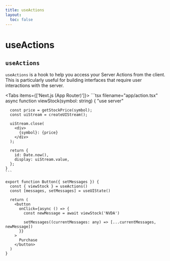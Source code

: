 ```yaml
---
title: useActions
layout:
  toc: false
---
```



# useActions

## `useActions`

`useActions` is a hook to help you access your Server Actions from the client.
This is particularly useful for building interfaces that require user interactions with the server.

<Tabs items={['Next.js (App Router)']}>
  <Tab>
    ```tsx filename="app/action.tsx"
    async function viewStock(symbol: string) {
      "use server"

      const price = getStockPrice(symbol);
      const uiStream = createUIStream();

      uiStream.close(
        <div>
          {symbol}: {price}
        </div>
      );

      return {
        id: Date.now(),
        display: uiStream.value,
      };
    }
    ```

```tsx filename="app/components/button.tsx"
export function Button({ setMessages }) {
  const { viewStock } = useActions()
  const [messages, setMessages] = useUIState()

  return (
    <button
      onClick={async () => {
        const newMessage = await viewStock('NVDA')

        setMessages((currentMessages: any) => [...currentMessages, newMessage])
      }}
    >
      Purchase
    </button>
  )
}
```

</Tab>
</Tabs>

